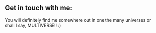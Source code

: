 ## Get in touch with me:

You will definitely find me somewhere out in one the many universes or shall I say, MULTIVERSE!! :)
